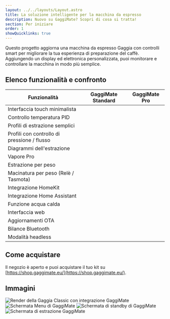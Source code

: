 ```yaml
---
layout: ../../layouts/Layout.astro
title: La soluzione intelligente per la macchina da espresso
description: Nuovo su GaggiMate? Scopri di cosa si tratta!
section: Per iniziare
order: 1
showQuicklinks: true
---
```



Questo progetto aggiorna una macchina da espresso Gaggia con controlli smart per migliorare la tua esperienza di preparazione del caffè. Aggiungendo un display ed elettronica personalizzata, puoi monitorare e controllare la macchina in modo più semplice.

## Elenco funzionalità e confronto

| Funzionalità                     | GaggiMate Standard                           | GaggiMate Pro |
|----------------------------------|----------------------------------------------| ------------- |
| Interfaccia touch minimalista | <i className="fa fa-check text-green-600" /> | <i className="fa fa-check text-green-600" /> |
| Controllo temperatura PID         | <i className="fa fa-check text-green-600" /> | <i className="fa fa-check text-green-600" /> |
| Profili di estrazione semplici            | <i className="fa fa-check text-green-600" /> | <i className="fa fa-check text-green-600" /> |
| Profili con controllo di pressione / flusso  | <i className="fa fa-times text-red-600" />   | <i className="fa fa-check text-green-600" /> |
| Diagrammi dell'estrazione                       | <i className="fa fa-check text-yellow-600" /> | <i className="fa fa-check text-green-600" /> |
| Vapore Pro                       | <i className="fa fa-check text-yellow-600" /> | <i className="fa fa-check text-green-600" /> |
| Estrazione per peso | <i className="fa fa-check text-green-600" /> | <i className="fa fa-check text-green-600" /> |
| Macinatura per peso (Relè / Tasmota) | <i className="fa fa-check text-green-600" /> | <i className="fa fa-check text-green-600" /> |
| Integrazione HomeKit | <i className="fa fa-check text-green-600" /> | <i className="fa fa-check text-green-600" /> |
| Integrazione Home Assistant | <i className="fa fa-check text-green-600" /> | <i className="fa fa-check text-green-600" /> |
| Funzione acqua calda | <i className="fa fa-check text-green-600" /> | <i className="fa fa-check text-green-600" /> |
| Interfaccia web | <i className="fa fa-check text-green-600" /> | <i className="fa fa-check text-green-600" /> |
| Aggiornamenti OTA | <i className="fa fa-check text-green-600" /> | <i className="fa fa-check text-green-600" /> |
| Bilance Bluetooth | <i className="fa fa-check text-green-600" /> | <i className="fa fa-check text-green-600" /> |
| Modalità headless | <i className="fa fa-check text-green-600" /> | <i className="fa fa-check text-green-600" /> |

## Come acquistare

Il negozio è aperto e puoi acquistare il tuo kit su [https://shop.gaggimate.eu/](https://shop.gaggimate.eu/).

## Immagini

<div className="flex flex-row flex-wrap gap-2">
<Image src={imgBackground} width={1200} alt="Render della Gaggia Classic con integrazione GaggiMate" />
<Image src={imgMenuScreen} width={400} alt="Schermata Menu di GaggiMate" />
<Image src={imgStandbyScreen} width={400} alt="Schermata di standby di GaggiMate" />
<Image src={imgPcb} width={400} alt="Schermata di estrazione GaggiMate" />
</div>
